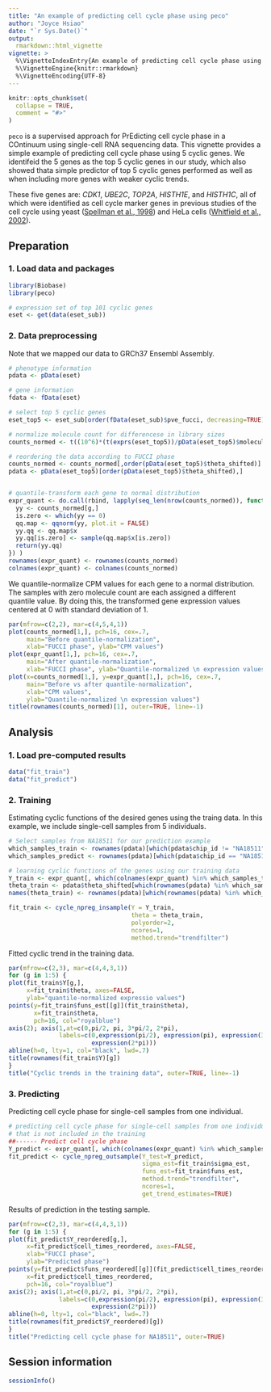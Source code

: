 ```yaml
---
title: "An example of predicting cell cycle phase using peco"
author: "Joyce Hsiao"
date: "`r Sys.Date()`"
output: 
  rmarkdown::html_vignette
vignette: >
  %\VignetteIndexEntry{An example of predicting cell cycle phase using peco}
  %\VignetteEngine{knitr::rmarkdown}
  %\VignetteEncoding{UTF-8}
---
```


```r
knitr::opts_chunk$set(
  collapse = TRUE,
  comment = "#>"
)
```

`peco` is a supervised approach for PrEdicting cell cycle phase in a
COntinuum using single-cell RNA sequencing data. This vignette provides a simple
example of predicting cell cycle phase using 5 cyclic genes. We identifeid
the 5 genes as the top 5 cyclic genes in our study, which also showed thata simple predictor of top 5 cyclic genes performed as well as when including more genes with
weaker cyclic trends. 

These five genes are: _CDK1_, _UBE2C_, _TOP2A_, _HISTH1E_, and _HISTH1C_, all of which were identified as cell cycle marker genes in previous studies of the cell cycle using yeast ([Spellman et al., 1998][spellman]) and HeLa cells ([Whitfield et al., 2002][whitfield]).


## Preparation

### 1. Load data and packages

```r
library(Biobase)
library(peco)

# expression set of top 101 cyclic genes
eset <- get(data(eset_sub))
```

### 2. Data preprocessing

Note that we mapped our data to GRCh37 Ensembl Assembly. 

```r
# phenotype information
pdata <- pData(eset)

# gene information
fdata <- fData(eset)

# select top 5 cyclic genes
eset_top5 <- eset_sub[order(fData(eset_sub)$pve_fucci, decreasing=TRUE)[c(1:5)],]

# normalize molecule count for differencese in library sizes
counts_normed <- t((10^6)*(t(exprs(eset_top5))/pData(eset_top5)$molecules))

# reordering the data according to FUCCI phase
counts_normed <- counts_normed[,order(pData(eset_top5)$theta_shifted)]
pdata <- pData(eset_top5)[order(pData(eset_top5)$theta_shifted),]


# quantile-transform each gene to normal distribution
expr_quant <- do.call(rbind, lapply(seq_len(nrow(counts_normed)), function(g) {
  yy <- counts_normed[g,]
  is.zero <- which(yy == 0)
  qq.map <- qqnorm(yy, plot.it = FALSE)
  yy.qq <- qq.map$x
  yy.qq[is.zero] <- sample(qq.map$x[is.zero])
  return(yy.qq)
}) )
rownames(expr_quant) <- rownames(counts_normed)
colnames(expr_quant) <- colnames(counts_normed)
```

We quantile-normalize CPM values for each gene to a normal
distribution. The samples with zero molecule count are each assigned a
different quantile value. By doing this, the transformed gene
expression values centered at 0 with standard deviation of 1.

```r
par(mfrow=c(2,2), mar=c(4,5,4,1))
plot(counts_normed[1,], pch=16, cex=.7,
     main="Before quantile-normalization",
     xlab="FUCCI phase", ylab="CPM values")
plot(expr_quant[1,], pch=16, cex=.7,
     main="After quantile-normalization",
     xlab="FUCCI phase", ylab="Quantile-normalized \n expression values")
plot(x=counts_normed[1,], y=expr_quant[1,], pch=16, cex=.7,
     main="Before vs after quantile-normalization",
     xlab="CPM values", 
     ylab="Quantile-normalized \n expression values")
title(rownames(counts_normed)[1], outer=TRUE, line=-1)
```

## Analysis

### 1. Load pre-computed results

```r
data("fit_train")
data("fit_predict")
```

### 2. Training

Estimating cyclic functions of the desired genes using the traing
data. In this example, we include single-cell samples from 5
individuals.

```r
# Select samples from NA18511 for our prediction example
which_samples_train <- rownames(pdata)[which(pdata$chip_id != "NA18511")]
which_samples_predict <- rownames(pdata)[which(pdata$chip_id == "NA18511")]

# learning cyclic functions of the genes using our training data
Y_train <- expr_quant[, which(colnames(expr_quant) %in% which_samples_train)]
theta_train <- pdata$theta_shifted[which(rownames(pdata) %in% which_samples_train)]
names(theta_train) <- rownames(pdata)[which(rownames(pdata) %in% which_samples_train)]

fit_train <- cycle_npreg_insample(Y = Y_train,
                                  theta = theta_train,
                                  polyorder=2,
                                  ncores=1,
                                  method.trend="trendfilter")
```

Fitted cyclic trend in the training data.

```r
par(mfrow=c(2,3), mar=c(4,4,3,1))
for (g in 1:5) {
plot(fit_train$Y[g,], 
     x=fit_train$theta, axes=FALSE,
     ylab="quantile-normalized expressio values")
points(y=fit_train$funs_est[[g]](fit_train$theta),
       x=fit_train$theta,
       pch=16, col="royalblue")
axis(2); axis(1,at=c(0,pi/2, pi, 3*pi/2, 2*pi),
              labels=c(0,expression(pi/2), expression(pi), expression(3*pi/2),
                       expression(2*pi)))
abline(h=0, lty=1, col="black", lwd=.7)
title(rownames(fit_train$Y)[g])
}
title("Cyclic trends in the training data", outer=TRUE, line=-1)
```

### 3. Predicting

Predicting cell cycle phase for single-cell samples from one individual.

```r
# predicting cell cycle phase for single-cell samples from one individual
# that is not included in the training 
##------ Predict cell cycle phase
Y_predict <- expr_quant[, which(colnames(expr_quant) %in% which_samples_predict)]
fit_predict <- cycle_npreg_outsample(Y_test=Y_predict,
                                     sigma_est=fit_train$sigma_est,
                                     funs_est=fit_train$funs_est,
                                     method.trend="trendfilter",
                                     ncores=1,
                                     get_trend_estimates=TRUE)
```

Results of prediction in the testing sample. 

```r
par(mfrow=c(2,3), mar=c(4,4,3,1))
for (g in 1:5) {
plot(fit_predict$Y_reordered[g,], 
     x=fit_predict$cell_times_reordered, axes=FALSE,
     xlab="FUCCI phase",
     ylab="Predicted phase")
points(y=fit_predict$funs_reordered[[g]](fit_predict$cell_times_reordered),
     x=fit_predict$cell_times_reordered,
     pch=16, col="royalblue")
axis(2); axis(1,at=c(0,pi/2, pi, 3*pi/2, 2*pi),
              labels=c(0,expression(pi/2), expression(pi), expression(3*pi/2),
                       expression(2*pi)))
abline(h=0, lty=1, col="black", lwd=.7)
title(rownames(fit_predict$Y_reordered)[g])
}
title("Predicting cell cycle phase for NA18511", outer=TRUE)
```

## Session information

```r
sessionInfo()
```

[spellman]: https://www.ncbi.nlm.nih.gov/pmc/articles/PMC25624
[whitfield]: https://www.ncbi.nlm.nih.gov/pmc/articles/PMC117619
